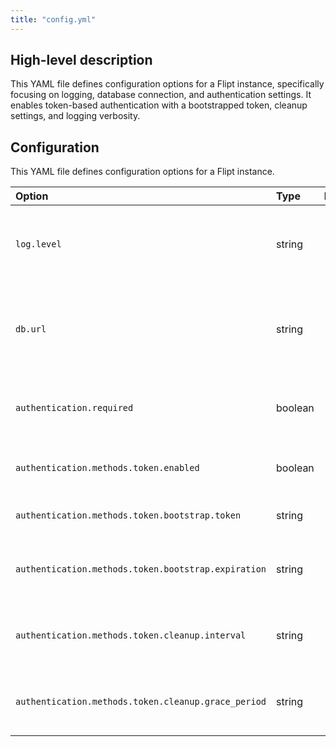 ```yaml
---
title: "config.yml"
---
```


## High-level description
This YAML file defines configuration options for a Flipt instance, specifically focusing on logging, database connection, and authentication settings. It enables token-based authentication with a bootstrapped token, cleanup settings, and logging verbosity.

## Configuration
This YAML file defines configuration options for a Flipt instance.

| Option | Type | Default | Description |
|:-------|:-----|:--------|:------------|
| `log.level` | string |  | Sets the logging level. Possible values are `DEBUG`, `INFO`, `WARN`, `ERROR`. |
| `db.url` | string |  | Specifies the database connection URL. In this case, it points to a SQLite database file. |
| `authentication.required` | boolean |  | Determines if authentication is required to access the Flipt instance. |
| `authentication.methods.token.enabled` | boolean |  | Enables or disables token-based authentication. |
| `authentication.methods.token.bootstrap.token` | string |  | Sets the initial bootstrap token value. |
| `authentication.methods.token.bootstrap.expiration` | string |  | Defines the expiration time for the bootstrap token. |
| `authentication.methods.token.cleanup.interval` | string |  | Specifies the interval for cleaning up expired tokens. |
| `authentication.methods.token.cleanup.grace_period` | string |  | Sets the grace period for expired tokens before they are deleted. |
